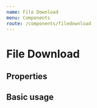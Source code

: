 ```yaml
---
name: File Download
menu: Components
route: /components/filedownload
---
```



# File Download

## Properties

<Props of={FileDownload} />

## Basic usage

<Playground>
  <FileDownload
    downloadURL="http://localhost:3000/"
    format="csv"
    description="A CSV containing a single dataset distribution."
    title="Dataset CSV File"
  />
</Playground>
